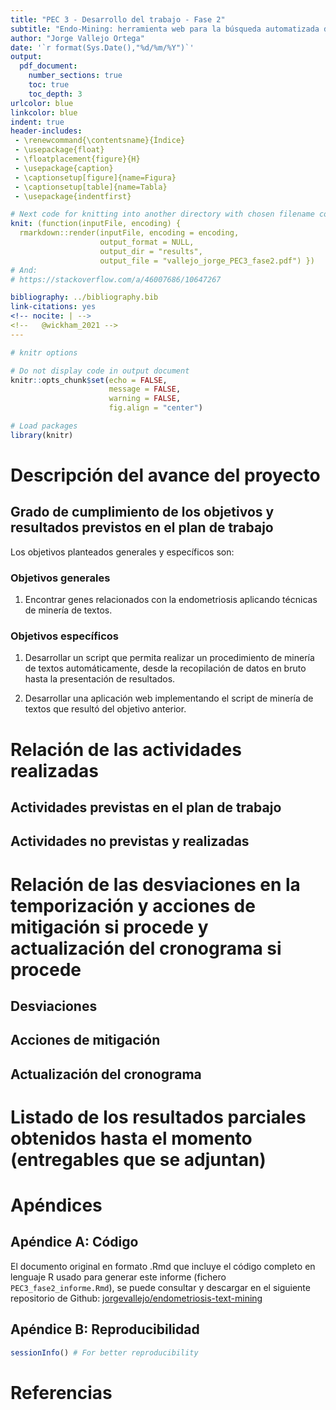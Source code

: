 ```yaml
---
title: "PEC 3 - Desarrollo del trabajo - Fase 2"
subtitle: "Endo-Mining: herramienta web para la búsqueda automatizada de genes potencialmente relacionados con la endometriosis a través de minería de textos"
author: "Jorge Vallejo Ortega"
date: '`r format(Sys.Date(),"%d/%m/%Y")`'
output:
  pdf_document:
    number_sections: true
    toc: true
    toc_depth: 3
urlcolor: blue
linkcolor: blue
indent: true
header-includes:
 - \renewcommand{\contentsname}{Índice}
 - \usepackage{float}
 - \floatplacement{figure}{H}
 - \usepackage{caption}
 - \captionsetup[figure]{name=Figura}
 - \captionsetup[table]{name=Tabla}
 - \usepackage{indentfirst}

# Next code for knitting into another directory with chosen filename comes from: https://stackoverflow.com/questions/39662365/knit-one-markdown-file-to-two-output-files/53280491#53280491
knit: (function(inputFile, encoding) {
  rmarkdown::render(inputFile, encoding = encoding,
                    output_format = NULL,
                    output_dir = "results",
                    output_file = "vallejo_jorge_PEC3_fase2.pdf") })
# And:
# https://stackoverflow.com/a/46007686/10647267

bibliography: ../bibliography.bib
link-citations: yes
<!-- nocite: | -->
<!--   @wickham_2021 -->
---
```

  
```r
# knitr options

# Do not display code in output document
knitr::opts_chunk$set(echo = FALSE,
                      message = FALSE,
                      warning = FALSE,
                      fig.align = "center")
```

```r
# Load packages
library(knitr)
```
\newpage

# Descripción del avance del proyecto

## Grado de cumplimiento de los objetivos y resultados previstos en el plan de trabajo

Los objetivos planteados generales y específicos son:

### Objetivos generales

1. Encontrar genes relacionados con la endometriosis aplicando técnicas de minería de textos.

### Objetivos específicos

1. Desarrollar un script que permita realizar un procedimiento de minería de textos automáticamente, desde la recopilación de datos en bruto hasta la presentación de resultados.

2. Desarrollar una aplicación web implementando el script de minería de textos que resultó del objetivo anterior.




# Relación de las actividades realizadas

## Actividades previstas en el plan de trabajo

## Actividades no previstas y realizadas

# Relación de las desviaciones en la temporización y acciones de mitigación si procede y actualización del cronograma si procede 
 
## Desviaciones

## Acciones de mitigación

## Actualización del cronograma

# Listado de los resultados parciales obtenidos hasta el momento (entregables que se adjuntan)

# Apéndices
 
## Apéndice A: Código

El documento original en formato .Rmd que incluye el código completo en lenguaje R usado para generar este informe (fichero `PEC3_fase2_informe.Rmd`), se puede consultar y descargar en el siguiente repositorio de Github:
[jorgevallejo/endometriosis-text-mining](https://github.com/jorgevallejo/endometriosis-text-mining/tree/master/PEC2)

## Apéndice B: Reproducibilidad {#apendiceB}
```r
sessionInfo() # For better reproducibility
```

\newpage

# Referencias
\
